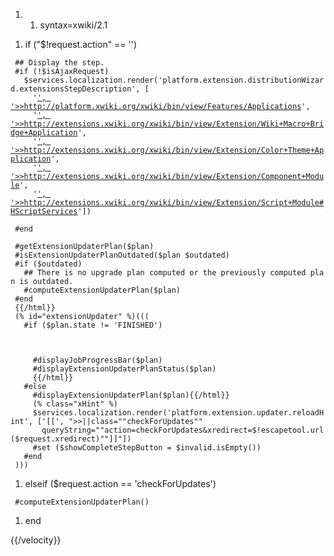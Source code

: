 ##syntax=xwiki/2.1
{{velocity}}
#if ("$!request.action" == '')
  ## Display the step.
  #if (!$isAjaxRequest)
    $services.localization.render('platform.extension.distributionWizard.extensionsStepDescription', [
      '[[', '>>http://platform.xwiki.org/xwiki/bin/view/Features/Applications]]',
      '[[', '>>http://extensions.xwiki.org/xwiki/bin/view/Extension/Wiki+Macro+Bridge+Application]]',
      '[[', '>>http://extensions.xwiki.org/xwiki/bin/view/Extension/Color+Theme+Application]]',
      '[[', '>>http://extensions.xwiki.org/xwiki/bin/view/Extension/Component+Module]]',
      '[[', '>>http://extensions.xwiki.org/xwiki/bin/view/Extension/Script+Module#HScriptServices]]'])

  #end
  {{html}}
  #getExtensionUpdaterPlan($plan)
  #isExtensionUpdaterPlanOutdated($plan $outdated)
  #if ($outdated)
    ## There is no upgrade plan computed or the previously computed plan is outdated.
    #computeExtensionUpdaterPlan($plan)
  #end
  {{/html}}
  (% id="extensionUpdater" %)(((
    #if ($plan.state != 'FINISHED')
      {{translation key="platform.extension.updater.loading"/}}

      {{html}}
      #displayJobProgressBar($plan)
      #displayExtensionUpdaterPlanStatus($plan)
      {{/html}}
    #else
      {{html}}#displayExtensionUpdaterPlan($plan){{/html}}
      (% class="xHint" %)
      $services.localization.render('platform.extension.updater.reloadHint', ['[[', ">>||class=""checkForUpdates""
        queryString=""action=checkForUpdates&xredirect=$!escapetool.url($request.xredirect)""]]"])
      #set ($showCompleteStepButton = $invalid.isEmpty())
    #end
  )))
#elseif ($request.action == 'checkForUpdates')
  #computeExtensionUpdaterPlan()
#end
{{/velocity}}
